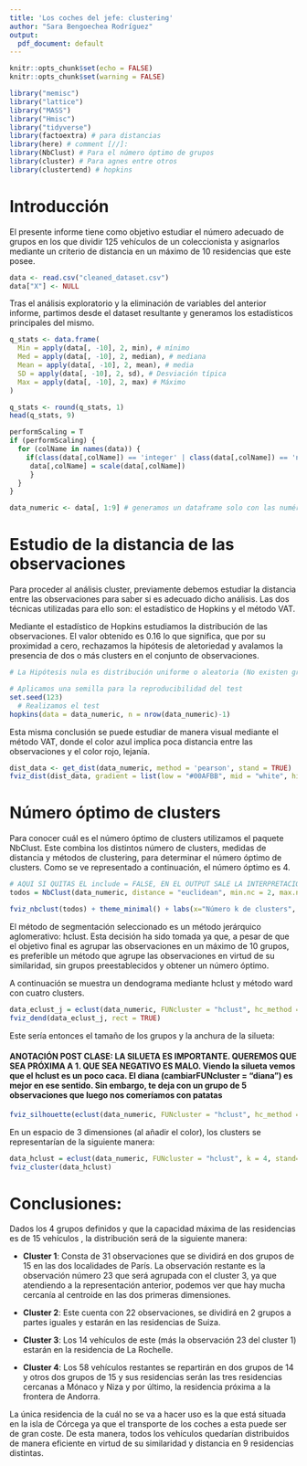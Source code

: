 ```yaml
---
title: 'Los coches del jefe: clustering'
author: "Sara Bengoechea Rodríguez"
output:
  pdf_document: default
---
```


```r
knitr::opts_chunk$set(echo = FALSE)
knitr::opts_chunk$set(warning = FALSE)
```

```r
library("memisc")
library("lattice")
library("MASS")
library("Hmisc")
library("tidyverse")
library(factoextra) # para distancias
library(here) # comment [//]:
library(NbClust) # Para el número óptimo de grupos
library(cluster) # Para agnes entre otros
library(clustertend) # hopkins
```

# Introducción

El presente informe tiene como objetivo estudiar el número adecuado de grupos en los que dividir 125 vehículos de un coleccionista y asignarlos mediante un criterio de distancia en un máximo de 10 residencias que este posee.

[//]: Importamos el dataset ya editado en el anterior informe yliminamos la columna primera X que se genera sola.

```r
data <- read.csv("cleaned_dataset.csv")
data["X"] <- NULL
```


Tras el análisis exploratorio y la eliminación de variables del anterior informe, partimos desde el dataset resultante y generamos los estadísticos principales del mismo.

[//]: Dado que la variable categórica accel2 está muy correlacionada con velocidad, como se vio en el anterior informe, prescindiremos de ella para el clustering.

```r
q_stats <- data.frame(
  Min = apply(data[, -10], 2, min), # mínimo
  Med = apply(data[, -10], 2, median), # mediana 
  Mean = apply(data[, -10], 2, mean), # media
  SD = apply(data[, -10], 2, sd), # Desviación típica 
  Max = apply(data[, -10], 2, max) # Máximo
)

q_stats <- round(q_stats, 1) 
head(q_stats, 9)

```

[//]: Ya que nuestro objetivo es realizar un análisis cluster, previamente debemos escalar las variables.

```r

performScaling = T 
if (performScaling) {
  for (colName in names(data)) {
    if(class(data[,colName]) == 'integer' | class(data[,colName]) == 'numeric') {
     data[,colName] = scale(data[,colName])
     }
  }
}

data_numeric <- data[, 1:9] # generamos un dataframe solo con las numéricas
```


# Estudio de la distancia de las observaciones

[//]: Los valores próximos a 0.5 señalan promedios de distancias entre vecinos los más próximos muy similares, por lo que agrupar no sería posible. Mientras que los valores próximos a 0 permiten rechazar la hipótesis de aleatoriedad y avalarían la presencia de dos o más clusters en el conjunto de observaciones.


Para proceder al análisis cluster, previamente debemos estudiar la distancia entre las observaciones para saber si es adecuado dicho análisis. Las dos técnicas utilizadas para ello son: el estadístico de Hopkins y el método VAT.

Mediante el estadístico de Hopkins estudiamos la distribución de las observaciones. El valor obtenido es 0.16 lo que significa, que por su proximidad a cero, rechazamos la hipótesis de aletoriedad y avalamos la presencia de dos o más clusters en el conjunto de observaciones.

```r
# La Hipótesis nula es distribución uniforme o aleatoria (No existen grupos de observaciones). Queremos rechazar la hipótesis nula porque habrá posibilidad de agrupar.

# Aplicamos una semilla para la reproducibilidad del test
set.seed(123)
  # Realizamos el test
hopkins(data = data_numeric, n = nrow(data_numeric)-1)
```

Esta misma conclusión se puede estudiar de manera visual mediante el método VAT, donde el color azul implica poca distancia entre las observaciones y el color rojo, lejanía.


```r
dist_data <- get_dist(data_numeric, method = 'pearson', stand = TRUE)
fviz_dist(dist_data, gradient = list(low = "#00AFBB", mid = "white", high = "#FC4E07", main = "Método VAT"), lab_size = 5) + labs(title = "Método VAT: Matriz de distancias")
```
# Número óptimo de clusters

Para conocer cuál es el número óptimo de clusters utilizamos el paquete NbClust. Este combina los distintos número de clusters, medidas de distancia y métodos de clustering, para determinar el número óptimo de clusters. Como se ve representado a continuación, el número óptimo es 4.


[//]: El paquete NbClust proporciona 30 índices para determinar el número de conglomerados y propone al usuario el mejor esquema de conglomerado a partir de los diferentes resultados obtenidos al variar todas las combinaciones de número de conglomerados, medidas de distancia y métodos de conglomerado.

```r
# AQUI SI QUITAS EL include = FALSE, EN EL OUTPUT SALE LA INTERPRETACIÓN
todos = NbClust(data_numeric, distance = "euclidean", min.nc = 2, max.nc = 10, method = "complete", index ="all")
```
```r
fviz_nbclust(todos) + theme_minimal() + labs(x="Número k de clusters", y="Frecuencia")
```

El método de segmentación seleccionado es un método jerárquico aglomerativo: hclust. Esta decisión ha sido tomada ya que, a pesar de que el objetivo final es agrupar las observaciones en un máximo de 10 grupos, es preferible un método que agrupe las observaciones en virtud de su similaridad, sin grupos preestablecidos y obtener un número óptimo.

A continuación se muestra un dendograma mediante hclust y método ward con cuatro clusters.

```r
data_eclust_j = eclust(data_numeric, FUNcluster = "hclust", hc_method = "ward.D2", stand = TRUE, hc_metric = "euclidean", nstart = 25, k = 4)
fviz_dend(data_eclust_j, rect = TRUE)
```

Este sería entonces el tamaño de los grupos y la anchura de la silueta:

#### ANOTACIÓN POST CLASE: LA SILUETA ES IMPORTANTE. QUEREMOS QUE SEA PRÓXIMA A 1. QUE SEA NEGATIVO ES MALO. Viendo la silueta vemos que el hclust es un poco caca. El diana (cambiarFUNcluster = "diana") es mejor en ese sentido. Sin embargo, te deja con un grupo de 5 observaciones que  luego nos comeríamos con patatas

```r
fviz_silhouette(eclust(data_numeric, FUNcluster = "hclust", hc_method = "ward.D2", stand = TRUE, hc_metric = "euclidean", nstart = 25, k = 4))
```

En un espacio de 3 dimensiones (al añadir el color), los clusters se representarían de la siguiente manera:

```r
data_hclust = eclust(data_numeric, FUNcluster = "hclust", k = 4, stand=TRUE, hc_metric="euclidean", nstart=25)
fviz_cluster(data_hclust)
```

# Conclusiones:

Dados los 4 grupos definidos y que la capacidad máxima de las residencias es de 15 vehículos , la distribución será de la siguiente manera:

- **Cluster 1**: Consta de 31 observaciones que se dividirá en dos grupos de 15 en las dos localidades de París. La observación restante es la observación número 23 que será agrupada con el cluster 3, ya que atendiendo a la representación anterior, podemos ver que hay mucha cercanía al centroide en las dos primeras dimensiones.

- **Cluster 2**: Este cuenta con 22 observaciones, se dividirá en 2 grupos a partes iguales y estarán en las residencias de Suiza.

- **Cluster 3**: Los 14 vehículos de este (más la observación 23 del cluster 1) estarán en la residencia de La Rochelle.

- **Cluster 4**: Los 58 vehículos restantes se repartirán en dos grupos de 14 y otros dos grupos de 15 y sus residencias serán las tres residencias cercanas a Mónaco y Niza y por último, la residencia próxima a la frontera de Andorra.


La única residencia de la cuál no se va a hacer uso es la que está situada en la isla de Córcega ya que el transporte de los coches a esta puede ser de gran coste. De esta manera, todos los vehículos quedarían distribuidos de manera eficiente en virtud de su similaridad y distancia en 9 residencias distintas. 









